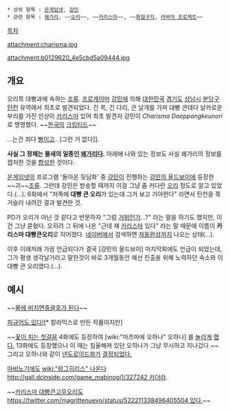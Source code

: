 * 상위 항목 : [[온게임넷]], [[강민]]
 * 관련 항목 : [[왜가리]], ~~[[오리]]~~, ~~[[카리스마]]~~, ~~[[화질구지]], [[러버덕 프로젝트]]~~

[[목차]]

attachment:charisma.jpg

attachment:b0129620_4e5cbd5a09444.jpg

== 개요 ==

오리목 대빵과에 속하는 [[조류]]. [[프로게이머]] [[강민]]에 의해 [[대한민국]] [[경기도]] [[성남시]] [[분당구]] [[탄천]] 유역에서 최초로 발견되었다. 긴 목, 긴 다리, 큰 날개를 가져 대빵 큰데다 날카로운 부리를 가진 인상이 [[카리스마]] 있어 최초 발견자 강민이 ''Charisma Daeppangkeunori''로 명명했다. ~~[[한국]]의 [[크립티드]]~~ 

…는건 죄다 [[뻥]]이고.. [그런 거 없다]].

'''사실 그 정체는 물새의 일종인 [[왜가리]]다.''' 아래에 나와 있는 정보도 사실 왜가리의 정보를 캡처한 것을 [[합성]]한 것이다.

[[온게임넷]]의 프로그램 '돌아온 뒷담화' 중 [[강민]]이 진행하는 [[강민의 올드보이]]에 등장한 ~~괴~~[[조류]]. 그런데 강민은 방송할 때까지 이걸 그냥 좀 커다란 [[오리]] 정도로 알고 있었다.(…). 6화에서 "저쪽에 '''대빵 큰 오리'''가 있는데 그거 보고 가야한다" 라면서 탄천을 쭉 거슬러 내려간 결과 발견한 것.

PD가 오리가 아닌 것 같다고 반문하자 "그럼 [[거위]]인가...?" 라는 말을 하기도 했지만, 이건 그냥 묻혔다. 오히려 그 뒤에 나온 "근데 쟤 [[카리스마]] 있다" 라는 말 때문에 이름이 '''카리스마 대빵큰오리'''로 지어졌다. [[네이버]]에서 검색하면 [[자동완성]]까지 나오는 상태(…). 

이후 이래저래 가끔 언급되다가 결국 [강민의 올드보이] 마지막회에도 언급이 되었는데, 그가 평생 생각날거라고 말한것이 바로 3개월동안 예선 진출을 위해 노력하던 숙소와 이 대빵 큰 오리였다.(…).

== 예시 ==
~~[http://uccfs.paran.com/PUD/yu/lyuls/IMG/20101121/1290348295_201011212305286329784901_0.jpg 물에 비치면][http://img1.ruliweb.com/img/cmu_yu02/610/609042_1.jpg 중괄호가 된다 ]~~

[http://blog.naver.com/nerka?Redirect=Log&logNo=120108239830 피규어도 있다!][* 칼라믹스로 만든 작품이지만]

~~[[꽃이 피는 첫걸음]] 4화에도 등장하여 [wiki:"마츠마에 오하나" 오하나] 를 [http://www.fastpic.jp/images.php?file=4868937568.jpg 놀라게] [http://piorezero.egloos.com/3637227 했다.] 13화에도 등장했으나 이 때는 침울해져 있던 오하나가 그냥 무시하고 지나갔다.~~ 그리고 오하나와 같이 [[넨도로이드]]화가 [http://rigvedawiki.net/r1/wiki.php/%EC%B9%B4%EB%A6%AC%EC%8A%A4%EB%A7%88%20%EB%8C%80%EB%B9%B5%ED%81%B0%EC%98%A4%EB%A6%AC?action=download&value=fb.jpg 결정되었다.]

[[마비노기]]에도 [[wiki:"랑그히리스" 나온다]] [[http://gall.dcinside.com/game_mabinogi1/327242 카더라]].

~~[[러버덕 프로젝트|카리스마 대빵큰고무오리]]도 [[https://twitter.com/magrittenuevo/status/522211338496405504 있다. ]]~~


